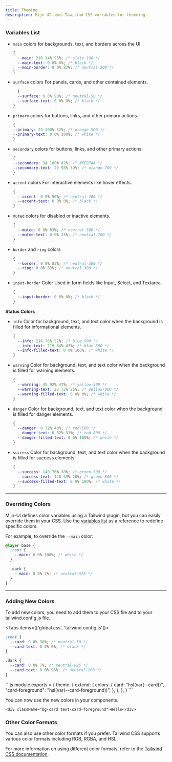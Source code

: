 ```yaml
---
title: Theming
description: Mijn-UI uses Tawilind CSS variables for themeing.
---
```


### Variables List

- `main` colors for backgrounds, text, and borders across the UI.

  ```css
  {
    --main: 210 14% 95%; /* slate-100 */
    --main-text: 0 0% 0%; /* black */
    --main-border: 0 0% 83%; /* neutral-300 */
  }
  ```

- `surface` colors For panels, cards, and other contained elements.

  ```css
    {
    --surface: 0 0% 98%; /* neutral-50 */
    --surface-text: 0 0% 0%; /* black */
  }
  ```

- `primary` colors for buttons, links, and other primary actions.

  ```css
  {
  --primary: 29 100% 52%; /* orange-500 */
  --primary-text: 0 0% 100%; /* white */
  }
  ```

- `secondary` colors for buttons, links, and other primary actions.

  ```css
  {
  --secondary: 34 100% 82%; /* #FED7AA */
  --secondary-text: 29 93% 39%; /* orange-700 */
  }
  ```

- `accent` colors For interactive elements like hover effects.

  ```css
  {
    --accent: 0 0% 90%; /* neutral-200 */
    --accent-text: 0 0% 0%; /* black */
  }
  ```

- `muted` colors for disabled or inactive elements.

  ```css
  {
    --muted: 0 0% 83%; /* neutral-300 */
    --muted-text: 0 0% 25%; /* neutral-700 */
  }
  ```

- `border` and `ring` colors

  ```css
  {
    --border: 0 0% 83%; /* neutral-300 */
    --ring: 0 0% 83%; /* neutral-300 */
  }

  ```

- `input-border` Color Used in form fields like Input, Select, and Textarea.

  ```css
  {
    --input-border: 0 0% 0%; /* black */
  }
  ```

**Status Colors**

- `info` Color for background, text, and text color when the background is filled for informational elements.

  ```css
  {
    --info: 216 76% 52%; /* blue-500 */
    --info-text: 219 64% 43%; /* blue-800 */
    --info-filled-text: 0 0% 100%; /* white */
  }
  ```

- `warning` Color for background, text, and text color when the background is filled for warning elements.

  ```css
  {
    --warning: 45 92% 47%; /* yellow-500 */
    --warning-text: 28 73% 26%; /* yellow-900 */
    --warning-filled-text: 0 0% 0%; /* white */
  }
  ```

- `danger` Color for background, text, and text color when the background is filled for danger elements.

  ```css
  {
    --danger: 0 72% 43%; /* red-500 */
    --danger-text: 0 82% 31%; /* red-800 */
    --danger-filled-text: 0 0% 100%; /* white */
  }
  ```

- `success` Color for background, text, and text color when the background is filled for success elements.

  ```css
  {
    --success: 140 76% 38%; /* green-500 */
    --success-text: 140 49% 20%; /* green-800 */
    --success-filled-text: 0 0% 100%; /* white */
  }
  ```

---


### Overriding Colors

Mijn-UI defines color variables using a Tailwind plugin, but you can easily override them in your CSS. Use the [variables list](/docs/next-js/theming#variables-list) as a reference to redefine specific colors.

For example, to override the `--main` color:

```css
@layer base {
  :root {
    --main: 0 0% 100%; /* white */
  }

  .dark {
    --main: 0 0% 7%; /* neutral-925 */
  }
}
```

---

### Adding New Colors

To add new colors, you need to add them to your CSS file and to your tailwind.config.js file.

<Tabs items={['global.css', 'tailwind.config.js']}>
  <Tab value="global.css">
  ```css
  :root {
    --card: 0 0% 98%; /* neutral-50 */
    --card-text: 0 0% 0%; /* black */
  }

  .dark {
    --card: 0 0% 7%; /* neutral-925 */
    --card-text: 0 0% 96%; /* neutral-100 */
  }
  ```
  </Tab>

  <Tab value="tailwind.config.js">
  ```js
  module.exports = {
    theme: {
      extend: {
        colors: {
          card: "hsl(var(--card))",
          "card-foreground": "hsl(var(--card-foreground))",
        },
      },
    },
  }
  ```
  </Tab>
</Tabs>

You can now use the new colors in your components.

```tsx
<div className="bg-card text-card-foreground">Hello</div>
```

### Other Color Formats

You can also use other color formats if you prefer. Tailwind CSS supports various color formats including RGB, RGBA, and HSL.

For more information on using different color formats, refer to the [Tailwind CSS documentation](https://tailwindcss.com/docs/customizing-colors#using-css-variables).
